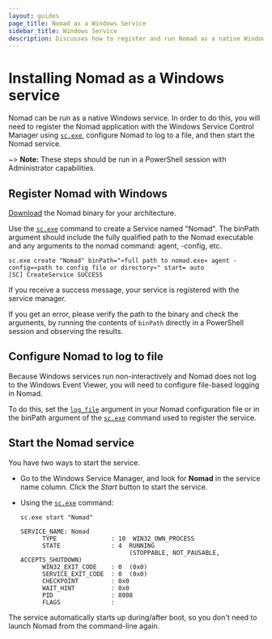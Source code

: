 ```yaml
---
layout: guides
page_title: Nomad as a Windows Service
sidebar_title: Windows Service
description: Discusses how to register and run Nomad as a native Windows service.
---
```


# Installing Nomad as a Windows service

Nomad can be run as a native Windows service. In order to do this, you will need
to register the Nomad application with the Windows Service Control Manager using
[`sc.exe`], configure Nomad to log to a file, and then start the Nomad service.

~> **Note:** These steps should be run in a PowerShell session with Administrator
capabilities.

## Register Nomad with Windows

[Download] the Nomad binary for your architecture.

Use the [`sc.exe`] command to create a Service named "Nomad". The binPath
argument should include the fully qualified path to the Nomad executable and any
arguments to the nomad command: agent, -config, etc.

```plaintext
sc.exe create "Nomad" binPath="«full path to nomad.exe» agent -config=«path to config file or directory»" start= auto
[SC] CreateService SUCCESS
```

If you receive a success message, your service is registered with the service
manager.

If you get an error, please verify the path to the binary and check the
arguments, by running the contents of `binPath` directly in a PowerShell session
and observing the results.

## Configure Nomad to log to file

Because Windows services run non-interactively and Nomad does not log to the
Windows Event Viewer, you will need to configure file-based logging in Nomad.

To do this, set the [`log_file`][logging] argument in your Nomad configuration
file or in the binPath argument of the [`sc.exe`] command used to register the
service.

## Start the Nomad service

You have two ways to start the service.

- Go to the Windows Service Manager, and look for **Nomad** in the service name
  column. Click the _Start_ button to start the service.

- Using the [`sc.exe`] command:

  ```plaintext
  sc.exe start "Nomad"

  SERVICE_NAME: Nomad
        TYPE               : 10  WIN32_OWN_PROCESS
        STATE              : 4  RUNNING
                                (STOPPABLE, NOT_PAUSABLE, ACCEPTS_SHUTDOWN)
        WIN32_EXIT_CODE    : 0  (0x0)
        SERVICE_EXIT_CODE  : 0  (0x0)
        CHECKPOINT         : 0x0
        WAIT_HINT          : 0x0
        PID                : 8008
        FLAGS              :
  ```

The service automatically starts up during/after boot, so you don't need to
launch Nomad from the command-line again.

[`sc.exe`]: https://msdn.microsoft.com/en-us/library/windows/desktop/ms682107(v=vs.85).aspx
[download]: /downloads
[logging]: /docs/configuration#log_file
